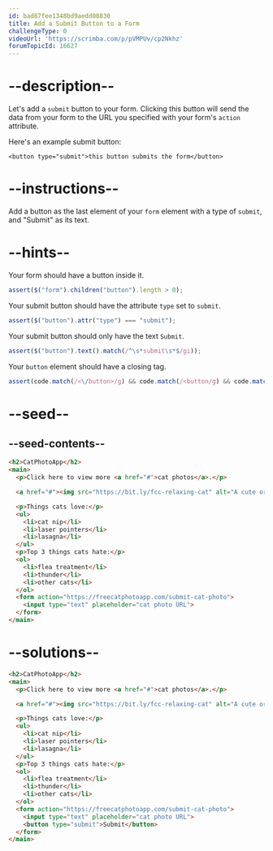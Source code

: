 ```yaml
---
id: bad87fee1348bd9aedd08830
title: Add a Submit Button to a Form
challengeType: 0
videoUrl: 'https://scrimba.com/p/pVMPUv/cp2Nkhz'
forumTopicId: 16627
---
```


# --description--

Let's add a `submit` button to your form. Clicking this button will send the data from your form to the URL you specified with your form's `action` attribute.

Here's an example submit button:

`<button type="submit">this button submits the form</button>`

# --instructions--

Add a button as the last element of your `form` element with a type of `submit`, and "Submit" as its text.

# --hints--

Your form should have a button inside it.

```js
assert($("form").children("button").length > 0);
```

Your submit button should have the attribute `type` set to `submit`.

```js
assert($("button").attr("type") === "submit");
```

Your submit button should only have the text `Submit`.

```js
assert($("button").text().match(/^\s*submit\s*$/gi));
```

Your `button` element should have a closing tag.

```js
assert(code.match(/<\/button>/g) && code.match(/<button/g) && code.match(/<\/button>/g).length === code.match(/<button/g).length);
```

# --seed--

## --seed-contents--

```html
<h2>CatPhotoApp</h2>
<main>
  <p>Click here to view more <a href="#">cat photos</a>.</p>

  <a href="#"><img src="https://bit.ly/fcc-relaxing-cat" alt="A cute orange cat lying on its back."></a>

  <p>Things cats love:</p>
  <ul>
    <li>cat nip</li>
    <li>laser pointers</li>
    <li>lasagna</li>
  </ul>
  <p>Top 3 things cats hate:</p>
  <ol>
    <li>flea treatment</li>
    <li>thunder</li>
    <li>other cats</li>
  </ol>
  <form action="https://freecatphotoapp.com/submit-cat-photo">
    <input type="text" placeholder="cat photo URL">
  </form>
</main>
```

# --solutions--

```html
<h2>CatPhotoApp</h2>
<main>
  <p>Click here to view more <a href="#">cat photos</a>.</p>

  <a href="#"><img src="https://bit.ly/fcc-relaxing-cat" alt="A cute orange cat lying on its back."></a>

  <p>Things cats love:</p>
  <ul>
    <li>cat nip</li>
    <li>laser pointers</li>
    <li>lasagna</li>
  </ul>
  <p>Top 3 things cats hate:</p>
  <ol>
    <li>flea treatment</li>
    <li>thunder</li>
    <li>other cats</li>
  </ol>
  <form action="https://freecatphotoapp.com/submit-cat-photo">
    <input type="text" placeholder="cat photo URL">
    <button type="submit">Submit</button>
  </form>
</main>
```
